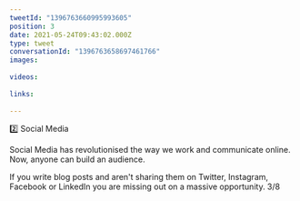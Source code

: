```yaml
---
tweetId: "1396763660995993605"
position: 3
date: 2021-05-24T09:43:02.000Z
type: tweet
conversationId: "1396763658697461766"
images:
  
videos:
  
links:
  
---
```

2️⃣ Social Media

Social Media has revolutionised the way we work and communicate online. Now, anyone can build an audience. 

If you write blog posts and aren't sharing them on Twitter, Instagram, Facebook or LinkedIn you are missing out on a massive opportunity. 3/8
